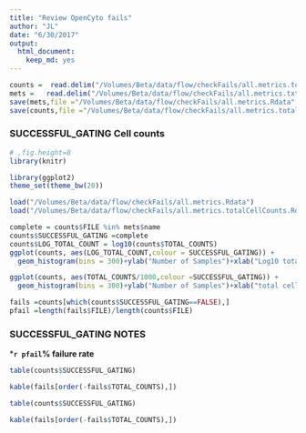 ```yaml
---
title: "Review OpenCyto fails"
author: "JL"
date: "6/30/2017"
output: 
  html_document: 
    keep_md: yes
---
```


```r
counts =  read.delim("/Volumes/Beta/data/flow/checkFails/all.metrics.totalCellCounts.txt",stringsAsFactors = FALSE,sep = "\t") 
mets =   read.delim("/Volumes/Beta/data/flow/checkFails/all.metrics.txt",stringsAsFactors = FALSE,sep = "\t") 
save(mets,file ="/Volumes/Beta/data/flow/checkFails/all.metrics.Rdata" )
save(counts,file ="/Volumes/Beta/data/flow/checkFails/all.metrics.totalCellCounts.Rdata" )

```

### SUCCESSFUL_GATING Cell counts

```r
# ,fig.height=8
library(knitr)

library(ggplot2)
theme_set(theme_bw(20))

load("/Volumes/Beta/data/flow/checkFails/all.metrics.Rdata")
load("/Volumes/Beta/data/flow/checkFails/all.metrics.totalCellCounts.Rdata")

complete = counts$FILE %in% mets$name
counts$SUCCESSFUL_GATING =complete 
counts$LOG_TOTAL_COUNT = log10(counts$TOTAL_COUNTS)
ggplot(counts, aes(LOG_TOTAL_COUNT,colour = SUCCESSFUL_GATING)) +
  geom_histogram(bins = 300)+ylab("Number of Samples")+xlab("Log10 total cell count") +facet_wrap(~SUCCESSFUL_GATING)

ggplot(counts, aes(TOTAL_COUNTS/1000,colour =SUCCESSFUL_GATING)) +
  geom_histogram(bins = 300)+ylab("Number of Samples")+xlab("total cell count (thousands)") +facet_wrap(~SUCCESSFUL_GATING)

fails =counts[which(counts$SUCCESSFUL_GATING==FALSE),]
pfail =length(fails$FILE)/length(counts$FILE)
```


### SUCCESSFUL_GATING NOTES

***`r pfail`% failure rate**


```r
table(counts$SUCCESSFUL_GATING)

kable(fails[order(-fails$TOTAL_COUNTS),])
```


```r
table(counts$SUCCESSFUL_GATING)

kable(fails[order(-fails$TOTAL_COUNTS),])
```